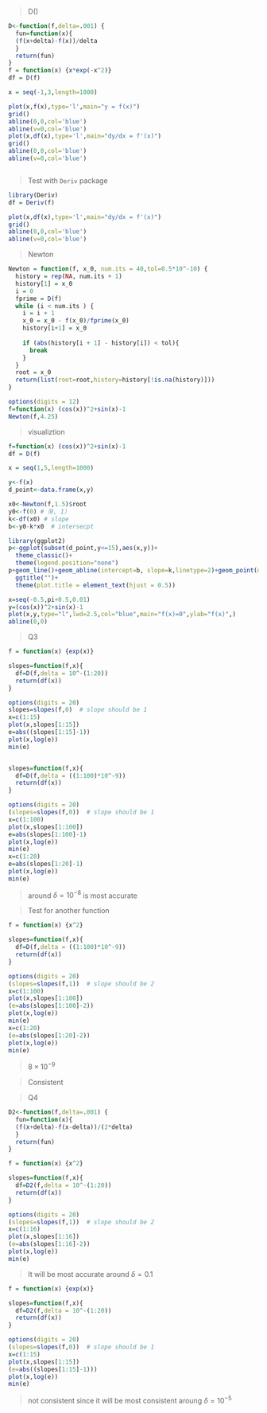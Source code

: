 
> D() 

```r
D<-function(f,delta=.001) {
  fun=function(x){
  (f(x+delta)-f(x))/delta
  }
  return(fun)
}
f = function(x) {x*exp(-x^2)}
df = D(f)

x = seq(-1,3,length=1000)

plot(x,f(x),type='l',main="y = f(x)")
grid()
abline(0,0,col='blue')
abline(v=0,col='blue')
plot(x,df(x),type='l',main="dy/dx = f'(x)")
grid()
abline(0,0,col='blue')
abline(v=0,col='blue')
```

```r


```

> Test with `Deriv` package

```r
library(Deriv)
df = Deriv(f)

plot(x,df(x),type='l',main="dy/dx = f'(x)")
grid()
abline(0,0,col='blue')
abline(v=0,col='blue')
```

> Newton

```r

Newton = function(f, x_0, num.its = 40,tol=0.5*10^-10) {
  history = rep(NA, num.its + 1)
  history[1] = x_0
  i = 0
  fprime = D(f)
  while (i < num.its ) {
    i = i + 1
    x_0 = x_0 - f(x_0)/fprime(x_0)
    history[i+1] = x_0
    
    if (abs(history[i + 1] - history[i]) < tol){
      break
    }
  }
  root = x_0
  return(list(root=root,history=history[!is.na(history)]))
}

options(digits = 12)
f=function(x) (cos(x))^2+sin(x)-1
Newton(f,4.25)
```

> visualiztion

```r
f=function(x) (cos(x))^2+sin(x)-1
df = D(f)

x = seq(1,5,length=1000)

y<-f(x)  
d_point<-data.frame(x,y)

x0<-Newton(f,1.5)$root
y0<-f(0) #（0, 1）
k<-df(x0) # slope
b<-y0-k*x0  # intersecpt

library(ggplot2) 
p<-ggplot(subset(d_point,y<=15),aes(x,y))+
  theme_classic()+
  theme(legend.position="none")
p+geom_line()+geom_abline(intercept=b, slope=k,linetype=2)+geom_point(data=data.frame(x=x0,y=y0),aes(colour="red"))+
  ggtitle("")+
  theme(plot.title = element_text(hjust = 0.5))
```


```r
x=seq(-0.5,pi+0.5,0.01)
y=(cos(x))^2+sin(x)-1
plot(x,y,type="l",lwd=2.5,col="blue",main="f(x)=0",ylab="f(x)",)
abline(0,0)
```
> Q3

```r
f = function(x) {exp(x)}

slopes=function(f,x){
  df=D(f,delta = 10^-(1:20))
  return(df(x))
}

options(digits = 20)
slopes=slopes(f,0)  # slope should be 1
x=c(1:15)
plot(x,slopes[1:15])
e=abs((slopes[1:15]-1))
plot(x,log(e))
min(e)


slopes=function(f,x){
  df=D(f,delta = ((1:100)*10^-9))
  return(df(x))
}

options(digits = 20)
(slopes=slopes(f,0))  # slope should be 1
x=c(1:100)
plot(x,slopes[1:100])
e=abs(slopes[1:100]-1)
plot(x,log(e))
min(e)
x=c(1:20)
e=abs(slopes[1:20]-1)
plot(x,log(e))
min(e)


```

> around $\delta=10^{-8}$ is most accurate

> Test for another function

```r
f = function(x) {x^2}

slopes=function(f,x){
  df=D(f,delta = ((1:100)*10^-9))
  return(df(x))
}

options(digits = 20)
(slopes=slopes(f,1))  # slope should be 2
x=c(1:100)
plot(x,slopes[1:100])
(e=abs(slopes[1:100]-2))
plot(x,log(e))
min(e)
x=c(1:20)
(e=abs(slopes[1:20]-2))
plot(x,log(e))
min(e)
```

> $8\times10^{-9}$

> Consistent

> Q4

```r
D2<-function(f,delta=.001) {
  fun=function(x){
  (f(x+delta)-f(x-delta))/(2*delta)
  }
  return(fun)
}

f = function(x) {x^2}

slopes=function(f,x){
  df=D2(f,delta = 10^-(1:20))
  return(df(x))
}

options(digits = 20)
(slopes=slopes(f,1))  # slope should be 2
x=c(1:16)
plot(x,slopes[1:16])
(e=abs(slopes[1:16]-2))
plot(x,log(e))
min(e)
```

> It will be most accurate around $\delta=0.1$

```r
f = function(x) {exp(x)}

slopes=function(f,x){
  df=D2(f,delta = 10^-(1:20))
  return(df(x))
}

options(digits = 20)
(slopes=slopes(f,0))  # slope should be 1
x=c(1:15)
plot(x,slopes[1:15])
(e=abs((slopes[1:15]-1)))
plot(x,log(e))
min(e)
```

> not consistent since it will be most consistent aroung $\delta=10^{-5}$

